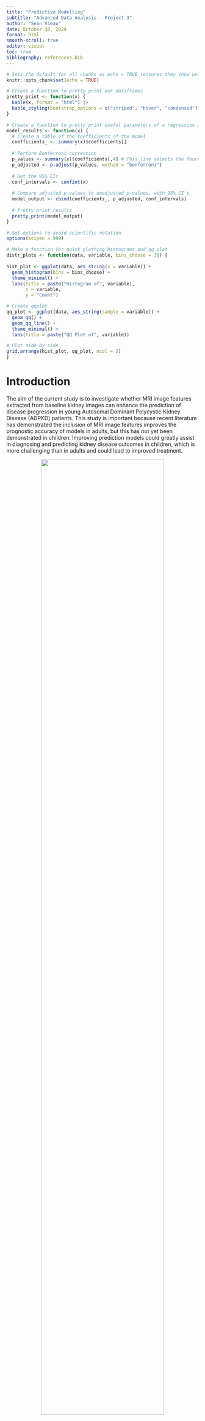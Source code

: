 ```yaml
---
title: "Predictive Modelling"
subtitle: "Advanced Data Analysis - Project 3"
author: "Sean Vieau"
date: October 30, 2024
format: html
smooth-scroll: true
editor: visual
toc: true
bibliography: references.bib
---
```


```r
# Sets the default for all chunks as echo = TRUE (ensures they show unless specified not to)
knitr::opts_chunk$set(echo = TRUE)

# Create a function to pretty print our dataframes
pretty_print <- function(x) {
  kable(x, format = "html") |>
  kable_styling(bootstrap_options = c("striped", "hover", "condensed"))
}

# Create a function to pretty print useful parameters of a regression model
model_results <- function(x) {
  # Create a table of the coefficients of the model
  coefficients_ <- summary(x)$coefficients[]
  
  # Perform Bonferroni correction 
  p_values <- summary(x)$coefficients[,4] # This line selects the fourth column of the resulting coefficients      table from summary(model), which is the p-values
  p_adjusted <- p.adjust(p_values, method = "bonferroni")
  
  # Get the 95% CIs
  conf_intervals <- confint(x)
  
  # Compare adjusted p-values to unadjusted p-values, with 95% CI's
  model_output <- cbind(coefficients_, p_adjusted, conf_intervals)
  
  # Pretty print results
  pretty_print(model_output)
}

# Set options to avoid scientific notation
options(scipen = 999)

# Make a function for quick plotting histograms and qq plot
distr_plots <- function(data, variable, bins_choose = 30) {
  
hist_plot <- ggplot(data, aes_string(x = variable)) +
  geom_histogram(bins = bins_choose) +
  theme_minimal() +
  labs(title = paste("Histogram of", variable),
       x = variable,
       y = "Count")

# Create qqplot
qq_plot <- ggplot(data, aes_string(sample = variable)) +
  geom_qq() +
  geom_qq_line() +
  theme_minimal() +
  labs(title = paste("QQ Plot of", variable))

# Plot side by side
grid.arrange(hist_plot, qq_plot, ncol = 2)
}
```

# Introduction

The aim of the current study is to investigate whether MRI image features extracted from baseline kidney images can enhance the prediction of disease progression in young Autosomal Dominant Polycystic Kidney Disease (ADPKD) patients. This study is important because recent literature has demonstrated the inclusion of MRI image features improves the prognostic accuracy of models in adults, but this has not yet been demonstrated in children. Improving prediction models could greatly assist in diagnosing and predicting kidney disease outcomes in children, which is more challenging than in adults and could lead to improved treatment.

::: {style="text-align: center;"}
<img src="/Project_3_Predictive_Modelling/Project_3_R/Media/Project_Description.png" style="width:80%;"/>
:::

#### Task One

![](/Project_3_Predictive_Modelling/Project_3_R/Media/Task_One.png){fig-align="center" width="80%"}

#### Task Two

![](/Project_3_Predictive_Modelling/Project_3_R/Media/Task_Two.png){fig-align="center" width="80%"}

### Clinical Hypotheses

The two clinical hypotheses for this study are that including MRI image features will improve model performance compared to using baseline kidney volume alone in models predicting

1.  Percentage change of total kidney volume growth

2.  Classification of a patient as having fast or slow progression of the disease.

# Background

Here we will review background information on the methodology and variables provided in this data set.

## Gabor Transform

#### What is it

The Gabor Transform, named after Dennis Gabor, is a powerful technique for analyzing the [**texture**]{.underline} of MRI images. By convolving the image with a Gabor filter, it becomes possible to discriminate between features based on intensity differences. This allows the target region and background to be differentiated if they possess distinct features, as they will exhibit different intensity levels. Moreover, the Gabor Transform has tunable parameters, such as the frequency of the sinusoidal wave, which can be adjusted to extract specific textures from the images. Higher frequencies are ideal for capturing fine textures, while lower frequencies are better suited for coarse textures.

#### How it Works

The Gabor Filter first applies a Gaussian Envelope to focus on a small region of the image. It then applies a sinusoidal wave that oscillates at a specific frequency and captures the variation in intensities at that frequency and orientation within that region.

#### Example of Gabor Transform

![Example of applying a Gaussian, then Gabor, and Laplacian Filter (GGL) for differentiation between two different textures (+'s vs L's) ([2](https://link.springer.com/article/10.1007/BF00204594)).](images/clipboard-573562689.png){fig-align="center"}

#### Image Features Provided by the Gabor Transform

In general, Gabor functions can easily extract features of:

-   Spatial Frequency (e.g. how often pixel intensity changes in a given area)

-   Density (e.g. concentration of features within a certain area)

-   Orientation (e.g. Textures or edges at 0°, 45°, 90°, 135°)

-   Phase (e.g. alignment/distance of features)

-   Energy (e.g. overall intensity)

Sources: [1](https://link.springer.com/article/10.1007/s11042-020-09635-6), [2](https://link.springer.com/article/10.1007/BF00204594)

## Gray Level Co-Occurrence Matrix

#### What is it

The Gray Level Co-Occurrence Matrix (GLCM) is another powerful tool for extracting **texture** features from an MRI image. GLCM works under the assumption that the textural information in an image is contained in the "average" spatial relationship that the gray tones in the image have to each other. For example, when a small patch of the picture has little variation of features, the dominant property is tone; When a small patch of a picture has high variation, the dominant property is texture ([3](https://ieeexplore.ieee.org/document/4309314)).

#### How it Works

GLCM examines the spatial relationship between pairs of pixels in an image and calculates how often pairs of pixel values occur at a specified distance and orientation. It does this by computing a set of gray-tone spacial-dependence matrices for various angular relationships and distances between neighboring resolution cell pairs on the image ([3](https://ieeexplore.ieee.org/document/4309314)).

#### Example of GLCM

![Example of textural features extracted from two different land-use category images ([3](https://ieeexplore.ieee.org/document/4309314)).](images/clipboard-759848695.png){width="80%"}

#### Image Features Provided by GLCM

In general, GLCM provides information on the following features:

-   Homogeneity

-   Linear Structure

-   Contrast

-   Number and Nature of Boundaries

-   Complexity of the Image

## Local Binary Pattern

#### What is it

The Local Binary Pattern (LBP) is a third powerful method for extracting [**texture**]{.underline} features from an image. An important and fundamental property of texture is how uniform the patterns are, and LBP captures this by detecting these uniform patterns in circular neighborhoods at any rotation and spatial resolution. LBP is rotation invariant, meaning it does not matter what rotation the image is at; it will always extract very similar features) ([4](https://ieeexplore.ieee.org/document/1017623)).

#### How it Works

LBP works by comparing the intensity of a central pixel with its neighboring pixels and encoding this relationship into a binary pattern. For each neighbor, if it's intensity is greater or equal to the central pixel, it gets assigned a 1 (otherwise a 0). The binary values of all neighbors are then concatenated to form a binary number, and this number is converted into a decimal that represent the LBP for the central pixel ([4](https://ieeexplore.ieee.org/document/1017623)).

#### Example of LBP

![Example of the 36 unique comparisons that can be made between neighboring pixels ([4](https://ieeexplore.ieee.org/document/1017623)).](images/clipboard-3679699747.png){fig-align="center"}

#### Code Information

![](/Project_3_Predictive_Modelling/Project_3_R/Media/Code_Information.png){fig-align="center" width="80%"}

#### Image Features Provided by the LBP

In general, the LBP provides image features on:

-   Uniformity

-   Local Contrast

-   Texture Description

-   Spatial Patterns

-   Gray Level Distribution

# Method

## Study Design

The investigators recruited 71 young patients with ADPKD and collected MRI data at baseline and after 3 years. Additionally, the height corrected kidney volume for each patient was collected at baseline and 3 years by a physician, and the percentage change calculated. Patients were classified as having slow or fast progression of the disease based on this percentage change. Image features were extracted from the baseline MRI images including 2 image features on kidney geometric information, 5 features based on Gabor transform, 2 features based on gray level co-occurrence matrix, 5 features based on image textures, and 5 features based on local binary pattern.

### Statistical Hypotheses

1.  A **linear regression model** predicting **percentage change of total kidney volume growth** including MRI image features and baseline kidney volume will have better performance than a model with baseline kidney volume alone, as determined by specificity, sensitivity, PPV,  NPV,  accuracy, and AUC.

2.  A **logistic regression model** predicting **classification of disease progression as slow or fast** including MRI image features and baseline kidney volume will have better performance than a model with baseline kidney volume alone, as determined by specificity, sensitivity, PPV,  NPV,  accuracy, and AUC.

# Data Preparation

#### Load Packages

```r
library(dplyr)
library(ggplot2)
library(tidyverse)
library(plotly) # Used for interactive plots
library(kableExtra) # Used for pretty printing (kable_styling)
library(ggridges) # Used for plotting distributions
library(naniar) # Used to visualize missingness
library(patchwork) # Used to chain ggplots together
library(gridExtra) # Used to plot ggplots side by side
library(corrplot) # Used for correlation matrix
library(caret) # Used for K-fold cross validation
library(bestNormalize) # Used to find best transformation
```

#### Read .CSV

```r
# Read in data
data <- read_csv("C:/Users/sviea/Documents/Portfolio/Project_3_Predictive_Modelling/Project_3_R/Raw_Data/Project3_data.csv")
```

#### Examine Data Set

```r
# Examine data
pretty_print(head(data))

# Check data types
glimpse(data)
```

#### Create Factors

Everything is appropriately coded as a double.

Let's just convert `progression` into a factor that contains the levels for "slow" or "fast and we're good to go. We will also rename some variables for convenience.

```r
# Convert progression into a factor
data <- data |> 
  mutate(progression = factor(progression,
         levels = c(0,1),
         labels = c("Slow", "Fast")))

# Rename Subject ID and kidney volume variables so they are easier to access
data <- data |> 
  rename(Subject_ID = `Subject ID`,
         kidvol_base = tkvht_base,
         kidvol_visit2 = tkvht_visit2,
         kidvol_change = tkvht_change) 

# Double check data types
glimpse(data)
```

#### Summary

Our data set consists of:

-   71 patients
-   19 MRI image features
-   4 kidney volume variables

# Missingness

```r
# Examine missingness
gg_miss_var(data)

# Examine missingness percents
vis_miss(data)
```

We have 0 missing values!

# Data Split

#### Background

We have an N of 71, which is notably small.

In order to increase the power of the study, we will perform a 5-fold cross validation. Thus, all patients will be in both the training and validation sets, providing a comprehensive evaluation.

![](images/clipboard-802573844.png)

#### Perform the Split

To begin with, we will divide our data set into 5 even folds.

First we randomly shuffle the data so it is not organized by Subject ID

```r
# Set seed for reproducibility
set.seed(123)

# Shuffle the rows
data <- data |> slice_sample(n = nrow(data))
```

Then we create 5-folds of our data set.

```r
# Create labels for Folds1-5
data |> 
  mutate(fold_number = rep(c("Fold1", "Fold2", "Fold3", "Fold4", "Fold5"), length.out = n())) -> data

#### Create separate data frames for each fold

# Create Fold 1
data1_train <- data |> 
  filter(fold_number != "Fold1")
data1_test <- data |> 
  filter(fold_number == "Fold1")

# Create fold 2
data2_train <- data |> 
  filter(fold_number != "Fold2")
data2_test <- data |> 
  filter(fold_number == "Fold2")

# Create fold 3
data3_train <- data |> 
  filter(fold_number != "Fold3")
data3_test <- data |> 
  filter(fold_number == "Fold3")

# Create fold 4
data4_train <- data |> 
  filter(fold_number != "Fold4")
data4_test <- data |> 
  filter(fold_number == "Fold4")

# Create fold 5
data5_train <- data |> 
  filter(fold_number != "Fold5")
data5_test <- data |> 
  filter(fold_number == "Fold5")
```

And examine `Fold1` and ensure the dimensions check out.

```r
# Check dimensions of Fold1
dim(data1_train)

# Check dimensions of Fold1
dim(data1_test)

# Check for any overlapping patients
inner_join(data1_train, data1_test, by = "Subject_ID")
```

We have 56 patients in the fold 1 training set, and 15 in the test set, with no overlapping IDs. Perfect!

# Data Examination

Examining the distributions of the entire data set before splitting can cause subtle biases. For example, transformations or decisions based on the entire data set might inadvertently incorporate patterns from the test data into the training process!

We essentially want to mimic real world situations, where we would not know the distributions of our test set prior to analysis.

Thus, we will perform the initial examination of the distribution of our variables, using `Fold1_train`.

## Univariate Distributions

### Outcome Variables {#Outcomes_Uni}

::: panel-tabset
## Kidney Volume

#### Baseline Kidney Volume

```r
# Visualize baseline kidney volume
ggplot(data1_train, aes(x = kidvol_base)) +
  geom_histogram() + 
  theme_minimal() + 
  labs(title = "Histogram for Baseline Kidney Volume",
       x = "Baseline Kidney Volume",
       y = "Count")
```

Kidney volume at baseline appears to not be normally distributed.

However, I learned in the last project that taking the change score (or percent) will make the outcome normally distributed, as it is a way of accounting for between subject variance. Let's check that that's the case this time.

#### Percent Change in Kidney Volume

```r
#| fig-height: 3.5
#| fig-width: 8
# Create histogram
hist_plot <- ggplot(data1_train, aes(x = kidvol_change)) +
  geom_histogram(binwidth = 4.5) +
  theme_minimal() +
  labs(title = "Histogram of Kidney Volume Change",
       y = "Count",
       x = "Kidney Volume Change (%)")

# Create qqplot
qq_plot <- ggplot(data1_train, aes(sample = kidvol_change)) +
  geom_qq() +
  geom_qq_line() +
  theme_minimal() +
  labs(title = "QQ Plot of Kidney Volume Change")

# Plot side by side
grid.arrange(hist_plot, qq_plot, ncol = 2)
```

`kidvol_change` is not quite normally distributed.

##### Log Transform

Let's check if a logarithmic or sqrt transformation will be better.

```r
# Use bestNormalize R package to select the best transformation
BNObject <- bestNormalize(data1_train$kidvol_change)
BNObject

# Create histogram
hist_plot <- ggplot(data1_train, aes(x = log(kidvol_change))) +
  geom_histogram(binwidth = 0.5) +
  theme_minimal() +
  labs(title = "Histogram of Log Kidney Volume Change",
       y = "Count",
       x = "Kidney Volume Change (%)")

# Create qqplot
qq_plot <- ggplot(data1_train, aes(sample = log(kidvol_change))) +
  geom_qq() +
  geom_qq_line() +
  theme_minimal() +
  labs(title = "QQ Plot of Log Kidney Volume Change")

# Plot side by side
grid.arrange(hist_plot, qq_plot, ncol = 2)
```

##### Square Root Transform

```r
# Create histogram
hist_plot <- ggplot(data1_train, aes(x = sqrt(kidvol_change))) +
  geom_histogram(binwidth = 0.5) +
  theme_minimal() +
  labs(title = "Histogram of Sqrt Kidney Volume Change",
       y = "Count",
       x = "Kidney Volume Change (%)")

# Create qqplot
qq_plot <- ggplot(data1_train, aes(sample = sqrt(kidvol_change))) +
  geom_qq() +
  geom_qq_line() +
  theme_minimal() +
  labs(title = "QQ Plot of Sqrt Kidney Volume Chage")

# Plot side by side
grid.arrange(hist_plot, qq_plot, ncol = 2)
```

The log transform appears the best for us.

```r
# Create log change in kidney volume
data1_train <- data1_train |> 
  mutate(kidvol_change_log = log(kidvol_change))
```

#### Outliers

It also appears that we have two outlier values. Let's assess using boxplots.

```r
# Calculate IQR and identify outliers
IQR_val <- IQR(data1_train$kidvol_change)
Q1 <- quantile(data1_train$kidvol_change, 0.25)
Q3 <- quantile(data1_train$kidvol_change, 0.75)
lower_bound <- Q1 - (1.5*IQR_val)
upper_bound <- Q3 + (1.5*IQR_val)

# Create boxplot and flag outliers
ggplot(data1_train, aes(x = "", y = kidvol_change)) +
  geom_boxplot(alpha = 0.8) +
  geom_text(aes(label = ifelse(kidvol_change < lower_bound | kidvol_change > upper_bound, Subject_ID, "")), hjust = -0.5, color = "red") +
  theme_minimal() +
  labs(title = "Boxplot of Kidney Volume Change",
       x = "",
       y = "Kidney Volume Change")
```

Patients 37 and 51 are flagging as potential outliers. Let's examine them.

```r
# Examine outlier patients
data1_train |> 
  arrange(desc(kidvol_change)) |> 
  head() |> 
  pretty_print()
```

Interesting, it looks like these patients also have high values for certain MRI image features, such as GLCM 1 and 2. Additionally, they do not have the highest visit 2 kidney volumes, they simply increases in size the most.

### Summary

##### Transformation

It appears that a log transform of `kidvol_change` gives us an approximately normal distribution, and this will be the value used for the outcome variable for task 1 going forward.

##### Outliers

While patients 37 and 51 are potential outliers on `kidvol_change`, these are NOT erroneous values. On the contrary, they are backed up by similar high values on other measurements such as `glcm2`, but are not universally high on all MRI image features. In other words, these appear to be very realistic values.

In summary, all values are derived from authentic biological data. They will be examined using the jackknife residuals to assess for leverage and influence, but we are motivated to retain them in the analysis.

[Top of Tabset](#Outcomes_Uni)

## Disease Progression

```r
# Create bar plot
ggplot(data1_train, aes(x = progression, fill = progression)) +
  geom_bar() +
  theme_minimal() +
  scale_fill_brewer(palette = "Pastel2") +
  ylim(0, 45) +
  labs(title = "Count of Slow vs Fast Disease Progression",
       x = "Disease Progression",
       y = "Count",
       fill = "Progression")

# Create Table
table(data1_train$progression) 
```

We have an equal amount of patients that had slow vs fast disease progression.

[Top of Tabset](#Outcomes_Uni)

## Summary

#### Kidney Volume Change

`kidvol_change` is approximately normally distributed following a log transform, with 2 potential outliers we will keep an eye on.

#### Slow vs Fast Disease Progression

We have an even count between patients who had slow vs fast disease progression.

[Top of Tabset](#Outcomes_Uni)
:::

# Feature Engineering {#Features_Uni}

An assumption for a linear regression is that there is a linear relationship between the predictor and the outcome variable.

Thus for the initial step, we will examine the distribution of our variables and create a quadratic term or take the log for each variable as necessary.

::::::::: panel-tabset
## Geometry

::: panel-tabset

## Geom1

```r
#| fig-height: 3.5
#| fig-width: 8
# Create histogram
hist_plot <- ggplot(data1_train, aes(x = geom1)) +
  geom_histogram(binwidth = 30) +
  theme_minimal() +
  labs(title = "Histogram of Geom1",
       x = "Geom1",
       y = "Count")

# Create qqplot
qq_plot <- ggplot(data1_train, aes(sample = geom1)) +
  geom_qq() +
  geom_qq_line() +
  theme_minimal() +
  labs(title = "QQ Plot of Geom1")

# Plot side by side
grid.arrange(hist_plot, qq_plot, ncol = 2)
```

There is 1 patient with a drastically lower value than everyone else. Let's examine.

```r
# Filter to most negative geom1 value
data1_train |> 
  arrange(geom1) |> 
  select(Subject_ID, geom1, geom2) |> 
  head() |> 
  pretty_print()
```

Patient 48 appears to be an outlier on `geom1`.

#### Perform Yeo Johnson Transformation

Since we have negatie we have to perform the yeo johnson transformation or we will lose observations as `NA` values.

```r
# Use bestNormalize R package to select the best transformation
BNObject <- bestNormalize(data1_train$geom1)
BNObject

# Create histogram
hist_plot <- ggplot(data1_train, aes(x = yeojohnson(geom1)$x.t)) +
  geom_histogram(binwidth = .4) +
  theme_minimal() +
  labs(title = "Histogram of Yeo Johnson Geom1",
       y = "Count",
       x = "Log Geom1")

# Create qqplot
qq_plot <- ggplot(data1_train, aes(sample = yeojohnson(geom1)$x.t)) +
  geom_qq() +
  geom_qq_line() +
  theme_minimal() +
  labs(title = "QQ Plot of Yeo Johnson Geom1")

# Plot side by side
grid.arrange(hist_plot, qq_plot, ncol = 2)

# Perform transform
data1_train <- data1_train |> 
  mutate(geom1_yeo = yeojohnson(geom1)$x.t)
```

`geom` is more normally distributed after a Yeo Johnson transform.

#### Summary

`geom1` is normally distributed following a Yeo Johnson transform. There is potentially one outlier on the negative side, but this seemed to not be a factor after transforming.

[Top of Tabset](#Features_Uni)

## Geom2

```r
#| fig-height: 3.5
#| fig-width: 8
# Create histogram
hist_plot <- ggplot(data1_train, aes(x = geom2)) +
  geom_histogram(binwidth = 300) +
  theme_minimal() +
  labs(title = "Histogram of Geom2",
       x = "Geom2",
       y = "Count")

# Create qqplot
qq_plot <- ggplot(data1_train, aes(sample = geom2)) +
  geom_qq() +
  geom_qq_line() +
  theme_minimal() +
  labs(title = "QQ Plot of Geom2")

# Plot side by side
grid.arrange(hist_plot, qq_plot, ncol = 2)
```

`geom2` appears to be logarithmic. Let's adjust.

#### Square Root Transformation

```r
#| fig-height: 3.5
#| fig-width: 8
# Create new variable
data1_train <- data1_train |> 
 mutate(geom2_sqrt = sqrt(geom2),
        geom2_log = log(geom2)) 

# Create histogram
hist_plot <- ggplot(data1_train, aes(x = geom2_sqrt)) +
  geom_histogram(binwidth = 20) +
  theme_minimal() +
  labs(title = "Histogram of Geom2_sqrt",
       x = "Geom2_sqrt",
       y = "Count")

# Create qqplot
qq_plot <- ggplot(data1_train, aes(sample = geom2_sqrt)) +
  geom_qq() +
  geom_qq_line() +
  theme_minimal() +
  labs(title = "QQ Plot of Geom2_sqrt")

# Plot side by side
grid.arrange(hist_plot, qq_plot, ncol = 2)
```

Sqrt kind of makes it better, but not quite.

#### Log Transformation

Let's examine the log.

```r

# Create histogram
hist_plot <- ggplot(data1_train, aes(x = log(geom2))) +
  geom_histogram(binwidth = 1) +
  theme_minimal() +
  labs(title = "Histogram of Geom2 log",
       x = "Geom2 log",
       y = "Count")

# Create qqplot
qq_plot <- ggplot(data1_train, aes(sample = log(geom2))) +
  geom_qq() +
  geom_qq_line() +
  theme_minimal() +
  labs(title = "QQ Plot of Geom2 log")

# Plot side by side
grid.arrange(hist_plot, qq_plot, ncol = 2)
```

#### Yeo Johnson Transform

A Yeo Johnson transformation

```r
# Use bestNormalize R package to select the best transformation
BNObject <- bestNormalize(data1_train$geom2)
BNObject

# Create histogram
hist_plot <- ggplot(data, aes(x = yeojohnson(geom2)$x.t)) +
  geom_histogram(binwidth = 1) +
  theme_minimal() +
  labs(title = "Histogram of Geom2 Yeo",
       x = "Geom2 Yeo",
       y = "Count")

# Create qqplot
qq_plot <- ggplot(data, aes(sample = yeojohnson(geom2)$x.t)) +
  geom_qq() +
  geom_qq_line() +
  theme_minimal() +
  labs(title = "QQ Plot of Geom2 Yeo")

# Plot side by side
grid.arrange(hist_plot, qq_plot, ncol = 2)

# Create the variable
data1_train <- data1_train |> 
  mutate(geom2_yeo = yeojohnson(geom2)$x.t)
```

I think log or yeo is our best bet here.

#### Summary

While there is no transformation that makes `geom2` normally distributed, log or yeojohnson transformation may help and will be considered. Let's select Yeo Johnson as it looks slightly better.

[Top of Tabset](#Features_Uni)
:::

## Gabor

::: panel-tabset
## Gabor1

```r
#| fig-height: 3.5
#| fig-width: 8
# Create histogram
hist_plot <- ggplot(data1_train, aes(x = gabor1)) +
  geom_histogram(binwidth = 0.2) +
  theme_minimal() +
  labs(title = "Histogram of Gabor1",
       x = "Gabor2",
       y = "Count")

# Create qqplot
qq_plot <- ggplot(data1_train, aes(sample = gabor1)) +
  geom_qq() +
  geom_qq_line() +
  theme_minimal() +
  labs(title = "QQ Plot of Gabor1")

# Plot side by side
grid.arrange(hist_plot, qq_plot, ncol = 2)
```

`gabor1` is normally distributed.

[Top of Tabset](#Features_Uni)

## Gabor2

```r
#| fig-height: 3.5
#| fig-width: 8
# Make plots
distr_plots(data1_train, "gabor2", 12)
```

`gabor2` appears approximately normally distributed.

```r
# Use bestNormalize R package to select the best transformation
BNObject <- bestNormalize(data1_train$gabor2)
BNObject
```

It looks like a yeo johnson transformation will be most appropriate here.

```r
data1_train <- data1_train |> 
  mutate(gabor2_yeo = yeojohnson(gabor2)$x.t)

distr_plots(data1_train, "gabor2_yeo", 10)
```

A yeo johnson transformation *slightly* improves the normality of `gabor2`.

[Top of Tabset](#Features_Uni)

## Gabor3

```r
#| fig-height: 3.5
#| fig-width: 8
# Make plots
distr_plots(data1_train, "gabor3", 30)
```

[Top of Tabset](#Features_Uni)

`gabor3` appears approximately normally distributed, with some potential outliers.

```r
# Use bestNormalize R package to select the best transformation
BNObject <- bestNormalize(data1_train$gabor3)
BNObject
```

Transformations don't seem to help much here. We want the values to be closest to 1 to indicate more normality.

#### Summary

Transformation doesn't seem to help much with `gabor3`.

[Top of Tabset](#Features_Uni)

## Gabor4

```r
#| fig-height: 3.5
#| fig-width: 8
# Make plots
distr_plots(data1_train, "gabor4", 30)
```

`gabor4` may be exponential.

```r
#| fig-height: 3.5
#| fig-width: 8
data1_train <- data1_train |> 
  mutate(gabor4_log = log(gabor4))

distr_plots(data1_train, "gabor4_log", 12)
```

`gabor4_log` appears to be normally distributed.

#### Summary

The log transform of `gabor4` made it approximately normal.

[Top of Tabset](#Features_Uni)

## Gabor5

```r
#| fig-height: 3.5
#| fig-width: 8
# Make plots
distr_plots(data1_train, "gabor5", 30)
```

`gabor5` looks logarithmic potentially.

#### Log Transform

```r
# Use bestNormalize R package to select the best transformation
BNObject <- bestNormalize(data1_train$gabor5)
BNObject

# Create log term
data1_train <- data1_train |> 
  mutate(gabor5_log = log(gabor5))
 
distr_plots(data1_train, "gabor5_log", 30)
```

That's kind of better.

```r
# Calculate IQR and identify outliers
IQR_val <- IQR(data1_train$gabor5_log)
Q1 <- quantile(data1_train$gabor5_log, 0.25)
Q3 <- quantile(data1_train$gabor5_log, 0.75)
lower_bound <- Q1 - (1.5*IQR_val)
upper_bound <- Q3 + (1.5*IQR_val)

# Create boxplot and flag outliers
ggplot(data1_train, aes(x = "", y = gabor5_log)) +
  geom_boxplot(alpha = 0.8) +
  geom_text(aes(label = ifelse(gabor5_log < lower_bound | gabor5_log > upper_bound, Subject_ID, "")), hjust = -0.5, color = "red") +
  theme_minimal() +
  labs(title = "Boxplot of Gabor5",
       x = "",
       y = "Gabor5")
```

#### Summary

`gabor5` is not normally distributed, and no transform seems to help much. It may be dropped from consideration.

[Top of Tabset](#Features_Uni)

:::

## GLCM

::: panel_tabset

## GLCM1

```r
#| fig-height: 3.5
#| fig-width: 8
# Make plots
distr_plots(data1_train, "glcm1", 10)
```

`glcm1` is approximately normally distributed.

[Top of Tabset](#Features_Uni)

## GLCM2

```r
#| fig-height: 3.5
#| fig-width: 8
# Make plots
distr_plots(data1_train, "glcm2", 10)
```

`glcm2` may be logarithmic.

#### Log Transform

```r
# Create log variable
data1_train <- data1_train |> 
  mutate(glcm2_log = log(glcm2))

#| fig-height: 3.5
#| fig-width: 8
# Make plots
distr_plots(data1_train, "glcm2_log", 10)
```

```r
# Use bestNormalize R package to select the best transformation
BNObject <- bestNormalize(data1_train$glcm2)
BNObject
```

It appears that this is the best transformation we will get.

#### Summary

The best transformation for `glcm2` is a log transform.

[Top of Tabset](#Features_Uni)

:::

## TXTI

::: panel-tabset
## TXT1

```r
#| fig-height: 3.5
#| fig-width: 8
# Make plots
distr_plots(data1_train, "txti1", 10)
```

#### Summary

`txti1` appears normally distributed

[Top of Tabset](#Features_Uni)

## TXTI2

```r
#| fig-height: 3.5
#| fig-width: 8
# Make plots
distr_plots(data1_train, "txti2", 10)
```

#### Summary

`txti2` appears normally distributed.

[Top of Tabset](#Features_Uni)

## TXTI3

```r
#| fig-height: 3.5
#| fig-width: 8
# Make plots
distr_plots(data1_train, "txti3", 10)
```

#### Summary

`txti3` appears normally distributed.

[Top of Tabset](#Features_Uni)

## TXTI4

```r
#| fig-height: 3.5
#| fig-width: 8
# Make plots
distr_plots(data1_train, "txti4", 10)
```

`txti4` may be logarithmic.

#### Log Transform

```r
#| fig-height: 3.5
#| fig-width: 8
data1_train <- data1_train |> 
  mutate(txti4_log = log(txti4))

# Make plots
distr_plots(data1_train, "txti4_log", 10)
```

That's better, still not perfect.

```r
# Use bestNormalize R package to select the best transformation
BNObject <- bestNormalize(data1_train$txti4)
BNObject
```

Log is better than sqrt so we will use log.

#### Summary

The best transformation for `txtxi4` is log, though it is still not perfect.

[Top of Tabset](#Features_Uni)

## TXTI5

```r
#| fig-height: 3.5
#| fig-width: 8
#| # Make plots
distr_plots(data1_train, "txti5", 10)
```

May be logarithmic.

#### Log Transform

```r
#| fig-height: 3.5
#| fig-width: 8
data1_train <- data1_train |> 
  mutate(txti5_log = log(txti5))

#| # Make plots
distr_plots(data1_train, "txti5_log", 10)
```

That looks better. Mostly.

```r
# Use bestNormalize R package to select the best transformation
BNObject <- bestNormalize(data1_train$txti5)
BNObject
```

Log performs better than sqrt, that's as good as we can get.

#### Summary

The best transformation for `txti5` is logarithmic.

[Top of Tabset](#Features_Uni)
:::

## LBP

:::: panel-tabset
## LBP1

```r
#| fig-height: 3.5
#| fig-width: 8
#| # Make plots
distr_plots(data1_train, "lbp1", 20)
```

Looks normally distributed with 1 outlier.

#### Remove Outlier

```r
# Examine LBP outlier
data1_train |> 
  arrange(desc(lbp3)) |> 
  select(Subject_ID, lbp1, lbp2, lbp3, lbp4, lbp5) |> 
  head() |> 
  pretty_print()
```

Patient 52 is a CLEAR outlier (lbp3 = 11, no othe patients have an lbp3 over 1).

We remove them.

```r
# Remove outlier patient
data1_train <- data1_train |> 
  filter(!Subject_ID == 52)
```

#### Remake Plots

```r
#| fig-height: 3.5
#| fig-width: 8
#| # Make plots
distr_plots(data1_train, "lbp1", 10)
```

That's close to normal, let's check if it could be better.

```r
# Use bestNormalize R package to select the best transformation
BNObject <- bestNormalize(data1_train$lbp1)
BNObject
```

#### Yeo Johnson Transform

It seems a yeo transformation will be the best (since we have negatives and a log and sqrt transformation will cause NA values)

```r
#| fig-height: 3.5
#| fig-width: 8
# Perform transform
data1_train <- data1_train |> 
  mutate(lbp1_yeo = yeojohnson(lbp1)$x.t)

#| # Make plots
distr_plots(data1_train, "lbp1_yeo", 10)
```

It's slightly better, but not by much.

#### Summary

A yeo johnson transformation helps a little bit.

We will choose to not transform this variable.

::: callout-note
Note: Patient 52 is a clear outlier and possibly erroneous value on the `lbp` features. Ensure to remove it from all data sets!
:::

[Top of Tabset](#Features_Uni)

## LBP2

```r
#| fig-height: 3.5
#| fig-width: 8
#| # Make plots
distr_plots(data1_train, "lbp2", 20)
```

We appear to have a different outlier for `lbp2`.

```r
# Examine outlier
data1_train |> 
  arrange(desc(lbp2)) |> 
  select(Subject_ID, lbp1, lbp2, lbp3, lbp4, lbp5) |> 
  head() |> 
  pretty_print()
```

Patient 48 is an outlier on `lbp2` (lbp2 = 3, all other patients are essentially below 1).

We remove them

```r
# Remove outlier
data1_train <- data1_train |> 
  filter(!Subject_ID == 48)
```

#### Remake Plots

```r
#| fig-height: 3.5
#| fig-width: 8
#| # Make plots
distr_plots(data1_train, "lbp2", 20)
```

#### 

`lbp2` is normally distributed

[Top of Tabset](#Features_Uni)

## LBP3

```r
#| fig-height: 3.5
#| fig-width: 8
#| # Make plots
distr_plots(data1_train, "lbp3", 20)
```

Doesn't look too good.

```r
# Use bestNormalize R package to select the best transformation
BNObject <- bestNormalize(data1_train$lbp3)
BNObject
```

None of the transformations help much here.

#### Summary

`lbp3` is not normally distributed and no transformations help. We keep the original unmodified values.

[Top of Tabset](#Features_Uni)

## LBP4

```r
#| fig-height: 3.5
#| fig-width: 8
#| # Make plots
distr_plots(data1_train, "lbp4", 20)
```

`lbp4` appears logarithmic.

```r
#| fig-height: 3.5
#| fig-width: 8
# Create log variable
data1_train <- data1_train |> 
  mutate(lbp4_log = log(lbp4))

#| # Make plots
distr_plots(data1_train, "lbp4_log", 20)
```

Looks better.

```r
# Use bestNormalize R package to select the best transformation
BNObject <- bestNormalize(data1_train$lbp4)
BNObject
```

The log transform also provides the best performance here.

#### Summary

The log transform provides the best distribution for `lbp4`

::: callout-note
Note: Patient 48 is a clear outlier and possibly erroneous value on the `lbp2` feature. Ensure to remove it from all data sets!
:::

[Top of Tabset](#Features_Uni)

## LBP5

```r
#| fig-height: 3.5
#| fig-width: 8
#| # Make plots
distr_plots(data1_train, "lbp5", 20)
```

`lbp5` looks logarithmic.

```r
#| fig-height: 3.5
#| fig-width: 8
# Create log variable
data1_train <- data1_train |> 
  mutate(lbp5_log = log(lbp5))

#| # Make plots
distr_plots(data1_train, "lbp5_log", 15)

# Create variable
data1_train <- data1_train |> 
  mutate(lbp5_log = log(lbp5))
```

```r
# Use bestNormalize R package to select the best transformation
BNObject <- bestNormalize(data1_train$lbp5)
BNObject
```

Looks better, and we confirm that the log transform performs the best.

#### Summary

Log transform is the best for `lbp5`.

[Top of Tabset](#Features_Uni)

::::

## Feature Engineering Summary

We determined that the following variables were approximately normally distributed after performing the transformations below:
-   `kidvol_change_log`
-   `geom1_yeo`
-   `geom2_yeo`
-   `gabor2_yeo`
-   `gabor4_log`
-   `glcm2_log`
-   `txti4_log`
-   `txti5_log`
-   `lbp4_log`
-   `lbp5_log`

`gabor5` is not normal even after transforming.

We also eliminated 2 outlier patients, `48` and `52`.

[Top of Tabset](#Features_Uni)

:::::::::

# Correlation Matrices

To assess for the best engineering of features and select the best covariates for this predictive model, I will create the following correlation matrices. 

 - With unaltered features
 - With most normalized features
 - With unaltered quadratic features
 - With most normalized quadratic features
 - With averages of all related terms
 - With averages of only the most significant related terms
 - With Interaction terms

## Matrix One

This matrix will contain the unaltered features in their original form, as well as the engineered features as determined by examination of distributions. 

```r
# Control matrix for better output
matrix_order <- c("kidvol_base", "kidvol_change", "kidvol_change_log", "progression", "geom1", "geom1_yeo", "geom2", "geom2_yeo", "gabor1", "gabor2", "gabor2_yeo", "gabor3", "gabor4", "gabor4_log", "gabor5", "glcm1", "glcm2", "glcm2_log", "txti1", "txti2", "txti3", "txti4", "txti4_log", "txti5", "txti5_log", "lbp1", "lbp2", "lbp3", "lbp4", "lbp4_log", "lbp5", "lbp5_log")
 
# Clean the output by making a trimmed dataset excluding extaneous variables
data_for_matrix <- data1_train |> 
  select(matrix_order)

# We factored our variables at the start. To make a correlation matrix we must reconvert those back to numeric
data_for_matrix <- data.frame(lapply(data_for_matrix, function(x) if (is.factor(x)) as.numeric(x) else x))

# Make a correlation matrix with all variables of the trimmed data set
correlation_matrix <- cor(data_for_matrix, use = "complete.obs")

# Plot correlation matrix
corrplot(correlation_matrix, method = "circle")
```
From this plot we can see a few relationships between our original and transformed features.

#### Geom

Yeo Johnson transforming `geom2` slightly improved the correlation.

#### Gabor

None of the original or transformed `gabor` features are correlated to change in `kidvol_change_log`. 

Interestingly, `gabor3` appears to have a strong correlation to the untransformed `kidvol_change`. Let's assess.

```r
# Create plot
ggplot(data1_train, aes(x = gabor3, y = kidvol_change)) +
  geom_smooth(method = "lm") +
  geom_point() +
  labs(title = "Change in Kidney Volume by Gabor3",
       x = "Gabor3",
       y = "Change in Kidney Volume (%)") +
  theme_minimal()
```

This relationship is driven entirely by that outlier on the far left!

```r
# Create plot
ggplot(data1_train, aes(x = gabor3, y = kidvol_change_log)) +
  geom_smooth(method = "lm") +
  geom_point() +
  labs(title = "Change in Log Kidney Volume by Gabor3",
       x = "Gabor3",
       y = "Change in Log Kidney Volume (%)") +
  theme_minimal()
```

We now have a slope of zero for the relationship between `gabor3` and `kidvol_change_log`, which appears to be more accurate to the truth. 

This finding and the fact that none of the `gabor` features were related to `kidvol_change_log` provides confidence that we were correct to transform this outcome variable.

#### GLCM

```r
# Create plot
ggplot(data1_train, aes(x = glcm2, y = kidvol_change)) +
  geom_smooth(method = "lm") +
  geom_point() +
  labs(title = "Change in Kidney Volume by GLCM2",
       x = "GLCM2",
       y = "Change in Kidney Volume (%)") +
  theme_minimal()
```

`GLCM2` was originally a strong predictor of `kidvol_change`, however we can clearly see that this was because `GLCM2` is a logarithmic variable.

```r
# Create plot
ggplot(data1_train, aes(x = glcm2_log, y = kidvol_change_log)) +
  geom_smooth(method = "lm") +
  geom_point() +
  labs(title = "Change in Log Kidney Volume by Log GLCM2",
       x = "Log GLCM2",
       y = "Change in Log Kidney Volume (%)") +
  theme_minimal()
```

After transforming both `GLCM2` and `kidvol_change`, we can see that the relationship between the two variables does not appear that strong.

#### Txti
`txti2` is a strong predictor of change in `kidvol` regardless if whether `kidvol` is transformed or not.

`txti` becomes correlated after we create `kidvol_change_log`, interestingly.

Let's assess.

```r
# Create plot
ggplot(data1_train, aes(x = txti1, y = kidvol_change)) +
  geom_smooth(method = "lm") +
  geom_point() +
  labs(title = "Change in Kidney Volume by Txti1",
       x = "Txti1",
       y = "Change in Kidey Volume (%)") +
  theme_minimal()
```

```r
# Create plot
ggplot(data1_train, aes(x = txti1, y = kidvol_change_log)) +
  geom_smooth(method = "lm") +
  geom_point() +
  labs(title = "Change in Log Kidney Volume by Txti1",
       x = "Txti1",
       y = "Change in Log Kidney Volume (%)") +
  theme_minimal()
```

The relationship between `txti1` and change in kidney volume appears slighly linear and positive in both version, just when we took the log of kidney volume change we seem to have drawn back some of those outliers.

```r
# Create plot
ggplot(data1_train, aes(x = txti2, y = kidvol_change_log)) +
  geom_smooth(method = "lm") +
  geom_point() +
  labs(title = "Change in Log Kidney Volume by Txti2",
       x = "Txti2",
       y = "Change in Log Kidney Volume (%)") +
  theme_minimal()
```

`txti2` is a strong predictor of change in kidney volume!

#### LBP

`lbp2` is strongly related to change in kidney volume.

```r
# Create plot
ggplot(data1_train, aes(x = lbp2, y = kidvol_change_log)) +
  geom_smooth(method = "lm") +
  geom_point() +
  labs(title = "Change in Log Kidney Volume by lbp2",
       x = "lbp2",
       y = "Change in Log Kidney Volume (%)") +
  theme_minimal()
```
`lbp2` is strongly positively associated with `kidvol_change_log`.

`lbp4` after log transforming is significantly associated with change in kidney volume.

```r
# Create plot
ggplot(data1_train, aes(x = lbp4, y = kidvol_change_log)) +
  geom_smooth(method = "lm") +
  geom_point() +
  labs(title = "Change in Log Kidney Volume by Lbp4",
       x = "Log Lbp2",
       y = "Change in Kidney Volume (%)") +
  theme_minimal()
```

We can tell that lbp2 increases exponentially.

```r
# Create plot
ggplot(data1_train, aes(x = lbp4_log, y = kidvol_change_log)) +
  geom_smooth(method = "lm") +
  geom_point() +
  labs(title = "Change in Log Kidney Volume by Log Lbp4",
       x = "Log Lbp4",
       y = "Change in Log Kidney Volume (%)") +
  theme_minimal()
```
Our scale is still weird after transforming, but it does appear to be negatively related.

`lbp5_log` is strongly correlated to change in kidney volume.

```r
# Create plot
ggplot(data1_train, aes(x = lbp5_log, y = kidvol_change_log)) +
  geom_smooth(method = "lm") +
  geom_point() +
  labs(title = "Change in Log Kidney Volume by Log Lbp5",
       x = "Log Lbp5",
       y = "Change in Log Kidney Volume (%)") +
  theme_minimal()
```

We have a pretty strong negative relationship here.

# Feature Engineering II

We saw in the correlation matrix that both `geom1` and `geom2` had pretty even correlations with change in kidney volume. 

In the interest of including as many variables as possible (at most we can include 5), and possibly uncovering a strong relationship, I will attempt to collapse these two variables by 

 - Taking their average
 - Taking their interaction term
 
I will also do the same for `lbp2`, `lbp4_log`, and `lbp5_log`

#### Create Average and Interaction Terms

```r
data1_train <- data1_train |> 
  mutate(geom_avg = (geom1_yeo + geom2_yeo)/2,
         geom_int = geom1_yeo*geom2_yeo,
         lbp_avg  = (lbp2 + lbp5_log),
         lbp_int  = lbp2*lbp5_log)
```


# Correlation Matrix II

Now we can rerun the correlation matrix and examine how those relationships changed

```r
# Control matrix for better output
matrix_order <- c("kidvol_base", "kidvol_change", "kidvol_change_log", "progression", "geom1", "geom1_yeo", "geom2", "geom2_yeo", "geom_avg", "geom_int", "gabor1", "gabor2", "gabor2_yeo", "gabor3", "gabor4", "gabor4_log", "gabor5", "glcm1", "glcm2", "glcm2_log", "txti1", "txti2", "txti3", "txti4", "txti4_log", "txti5", "txti5_log", "lbp1", "lbp2", "lbp3", "lbp4", "lbp4_log", "lbp5", "lbp5_log", "lbp_avg", "lbp_int")
 
# Clean the output by making a trimmed dataset excluding extaneous variables
data_for_matrix <- data1_train |> 
  select(matrix_order)

# We factored our variables at the start. To make a correlation matrix we must reconvert those back to numeric
data_for_matrix <- data.frame(lapply(data_for_matrix, function(x) if (is.factor(x)) as.numeric(x) else x))

# Make a correlation matrix with all variables of the trimmed data set
correlation_matrix <- cor(data_for_matrix, use = "complete.obs")

# Plot correlation matrix
corrplot(correlation_matrix, method = "circle")
```

#### Geom

The `geom` interaction and average terms do not seem to perform differently from each other. They *may* perform slightly better than `geom2_yeo` alone.

Let's check.

```r
# Create plot
ggplot(data1_train, aes(x = geom2_yeo, y = kidvol_change_log)) +
  geom_smooth(method = "lm") +
  geom_point() +
  labs(title = "Change in Log Kidney Volume by Geom2 Yeo",
       x = "Geom2_Yeo",
       y = "Change in Log Kidney Volume (%)") +
  theme_minimal()
```

```r
# Create plot
ggplot(data1_train, aes(x = geom_avg, y = kidvol_change_log)) +
  geom_smooth(method = "lm") +
  geom_point() +
  labs(title = "Change in Log Kidney Volume by geom_avg",
       x = "geom_avg",
       y = "Change in Log Kidney Volume (%)") +
  theme_minimal()
```

These relationships do not appear any different and `geom2_yeo` will be selected as potential covariate for the final model.


#### LBP

Similarly, the `lbp` average and interaction terms do not appear to perform any differently then `lbp5_log` alone.

```r
# Create plot
ggplot(data1_train, aes(x = lbp5_log, y = kidvol_change_log)) +
  geom_smooth(method = "lm") +
  geom_point() +
  labs(title = "Change in Log Kidney Volume by lbp5 log",
       x = "lb5p log",
       y = "Change in Log Kidney Volume (%)") +
  theme_minimal()
```


```r
# Create plot
ggplot(data1_train, aes(x = lbp_avg, y = kidvol_change_log)) +
  geom_smooth(method = "lm") +
  geom_point() +
  labs(title = "Change in Log Kidney Volume by lbp avg",
       x = "lbp_avg",
       y = "Change in Log Kidney Volume (%)") +
  theme_minimal()
```
These appear to be the same relationship and `lbp5_log` will be selected for simplicity.

# Feature Engineering III

Finally, we will consider square terms for each feature.

```r
# Create function to square specified columns and rename the new variables
square_selected_variables <- function(df, columns) {
  df <- df %>%
    mutate(across(all_of(columns), ~ .^2, .names = "{.col}_square"))
  return(df)
}

# Choose columns to get squared
columns <- data1_train |>
  select(geom1, geom1_yeo, geom2, geom2_yeo, geom_avg, geom_int, gabor1, gabor2, gabor2_yeo, gabor3, gabor4, gabor4_log, gabor5, glcm1, glcm2, glcm2_log, txti1, txti2, txti3, txti4, txti4_log, txti5, txti5_log, lbp1, lbp2, lbp3, lbp4, lbp4_log, lbp5, lbp5_log, lbp_avg, lbp_int) |>
  colnames()


# Square selected variables
data_square <- square_selected_variables(data1_train, columns)
  
# Control matrix for better output
matrix_order <- c("kidvol_base", "kidvol_change", "kidvol_change_log", "progression", "geom1_square", "geom1_yeo_square", "geom2_square", "geom2_yeo_square", "geom_avg_square", "geom_int_square", "gabor1_square", "gabor2_square", "gabor2_yeo_square", "gabor3_square", "gabor4_square", "gabor4_log_square", "gabor5_square", "glcm1_square", "glcm2_square", "glcm2_log_square", "txti1_square", "txti2_square", "txti3_square", "txti4_square", "txti4_log_square", "txti5_square", "txti5_log_square", "lbp1_square", "lbp2_square", "lbp3_square", "lbp4_square", "lbp4_log_square", "lbp5_square", "lbp5_log_square", "lbp_avg_square", "lbp_int_square")
 
# Clean the output by making a trimmed dataset excluding extraneous variables
data_for_matrix2 <- data_square |> 
  select(matrix_order)

# We factored our variables at the start. To make a correlation matrix we must reconvert those back to numeric
data_for_matrix2 <- data.frame(lapply(data_for_matrix2, function(x) if (is.factor(x)) as.numeric(x) else x))

# Make a correlation matrix with all variables of the trimmed data set
correlation_matrix <- cor(data_for_matrix2, use = "complete.obs")

# Plot correlation matrix
corrplot(correlation_matrix, method = "circle")

```
```r
ggplot(data_square, aes(x = gabor3_square, y = kidvol_change)) +
  geom_point()
```

```r
ggplot(data_square, aes(x = glcm2_square, y = kidvol_change)) +
  geom_point() +
  geom_smooth(method = "lm")
```
That kinda makes sense I guess?

Should I take that?

### LEAVING OFF HERE

```r
model <- lm(kidvol_change ~ kidvol_base, data = data_square)
summary(model)
plot(model)
```


```r
model <- lm(kidvol_change ~ txti2 + lbp5_log + glcm2_square + gabor3, data = data_square)
summary(model)
plot(model)
```


```r
model <- lm(kidvol_change ~ kidvol_base + txti2 + lbp5_log + glcm2_square + gabor3, data = data_square)
summary(model)
plot(model)
```

# Using log ki volume change makes the residuals normally distributed and meets the assumptions of a linear regression

```r
model <- lm(kidvol_change_log ~ kidvol_base + txti2 + lbp5_log + glcm2_square + gabor3, data = data_square)
summary(model)
plot(model)
```


#### Squaring only original terms

```r
# Create function to square specified columns and rename the new variables
square_selected_variables <- function(df, columns) {
  df <- df %>%
    mutate(across(all_of(columns), ~ .^2, .names = "{.col}_square"))
  return(df)
}

# Choose columns to get squared
columns <- data1_train |>
  select(geom1,geom2, gabor1, gabor2, gabor3, gabor4, gabor4_log, gabor5, glcm1, glcm2, txti1, txti2, txti3, txti4, txti5, lbp1, lbp2, lbp3, lbp4, lbp5) |>
  colnames()


# Square selected variables
data_square <- square_selected_variables(data1_train, columns)
  
# Control matrix for better output
matrix_order <- c("kidvol_base", "kidvol_change", "kidvol_change_log", "progression", "geom1_square", "geom2_square", "gabor1_square", "gabor2_square", "gabor3_square", "gabor4_square", "gabor5_square", "glcm1_square", "glcm2_square", "txti1_square", "txti2_square", "txti3_square", "txti4_square", "txti5_square", "lbp1_square", "lbp2_square", "lbp3_square", "lbp4_square", "lbp5_square")
 
# Clean the output by making a trimmed dataset excluding extraneous variables
data_for_matrix2 <- data_square |> 
  select(matrix_order)

# We factored our variables at the start. To make a correlation matrix we must reconvert those back to numeric
data_for_matrix2 <- data.frame(lapply(data_for_matrix2, function(x) if (is.factor(x)) as.numeric(x) else x))

# Make a correlation matrix with all variables of the trimmed data set
correlation_matrix <- cor(data_for_matrix2, use = "complete.obs")

# Plot correlation matrix
corrplot(correlation_matrix, method = "circle")

```



```r
model <- lm(kidvol_change ~ txti4_log, data = data1_train)
summary(model)
```

```r
model <- lm(kidvol_change ~ txti4_log, data = data1_train)
summary(model)
```

#### This is a matrix for Feature Engineered Data Set

```r
# # Function to square specified columns and rename the new variables
# square_selected_variables <- function(df, columns) {
#   df %>%
#     mutate(across(all_of(columns), ~ .^2, .names = "{.col}_square"))
# }
# 
# columns <- data |> 
#   select(-Subject_ID, -progression, - kidvol_base, -kidvol_visit2, -kidvol_change) |> 
#   colnames()
# 
# data_test <- square_selected_variables(data, columns)
# 
# 
# # Clean the output by making a trimmed dataset excluding extaneous variables
# data_for_matrix <- data_test |> 
#   select(kidvol_base, kidvol_visit2, kidvol_change, everything(), -Subject_ID, -progression)
# 
# # We factored our variables at the start. To make a correlation matrix we must reconvert those back to numeric
# data_for_matrix <- data.frame(lapply(data_for_matrix, function(x) if (is.factor(x)) as.numeric(x) else x))
# 
# # Make a correlation matrix with all variables of the trimmed data set
# correlation_matrix <- cor(data_for_matrix, use = "complete.obs")
# 
# # Plot correlation matrix
# corrplot(correlation_matrix, method = "circle")

```

```r
model <- lm(kidvol_change ~ gabor3, data = data1_train)
summary(model)
```

```r
ggplot(data1_train, aes(x = gabor1, y = kidvol_change)) +
  geom_point() +
  geom_smooth(method = "lm")

model <- lm(kidvol_change ~ gabor1, data = data1_train)
summary(model)
```

```r
model <- lm(kidvol_change ~kidvol_base, data = data1_train)
summary(model)

ggplot(data, aes(x = kidvol_base, y = kidvol_change, size = geom1, color = geom1)) +
  geom_point() +
  geom_smooth(method = "lm")

model <- lm(kidvol_change ~ kidvol_base + geom1 , data = data1_train)

summary(model)

library(car)

vif(model)
```

```r
ggplot(data1_train, aes(x = sqrt(geom2), y = kidvol_visit2)) +
  geom_point() +
  geom_smooth(method = "lm")
```

```r
ggplot(data1_train, aes(x = txti2, y = kidvol_change)) +
  geom_point() +
  geom_smooth(method = "lm")
```

```r
data1_train |> 
  arrange(desc(lbp3))

data_filtered <- data1_train |> 
  filter(!Subject_ID %in% c(52, 48, 37, 51))

ggplot(data_filtered, aes(x = gabor2, y = kidvol_change)) +
  geom_point() +
  geom_smooth(method = "lm")
```

# Proposal

I propose here an approach to model selection based on the findings in the correlation matrix.

Model 1) A model with the strongest relationships using only the untransformed variables.

So `geom1`, `geom2`, `gabor`, `gabor3`, `glcm2`, `txti2`, `lbp2`, `lbp4_log`,`lbp5_log`

Model 2) `geom1_yeo`, `geom2_yeo`, `txti2` and maaaybe `txti1`, `lpb2`, `lbp4_log`, and `lbp5_log`. on `kidvol_change_log`.
:::

# Bivariate Comparisons

```r
data |> 
  arrange(desc(lbp5)) |> 
  head() |> 
  pretty_print()
```

#### Scatterplots

Let's make a function here that will make the scatterplots with the layout that we prefer.

```r
#| warning: false

# Initialize empty list
plots <- list()

# Get column names of MRI features
features_gabor <- c("gabor1", "gabor2", "gabor3", "gabor4", "gabor5")
features_geom <- c("geom1", "geom2")
features_glcm <- c("glcm1", "glcm2")
features_txti <- c("txti1", "txti2", "txti3", "txti4", "txti5")
features_lbp <- c("lbp1", "lbp2", "lbp3", "lbp4", "lbp5")
  
# Plot scatterplots of each MRI feature against kidney volume change
plot_features_against_outcome <- function(features) {
for (feature in features) {
  p <- ggplot(data, aes_string(x = feature, y = "kidvol_change")) +
    geom_point() +
    theme_minimal() +
    labs(title = paste(feature),
                       x = feature,
                       y = "Kidney Volume Change (%)")
    plots[[feature]] <- p
}

# Combine all plots into a grid
combined_plot <- wrap_plots(plots, ncol = 3)
combined_plot
}
```

### Gabor Transform

```r
#| fig-width: 8
#| fig-height: 6
# Plot features against total change in kidney volume
plot_features_against_outcome(features_gabor)
```

It looks like `gabor4` and `gabor5` are exponential. We will get the square of those.

### Geom

```r
#| fig-width: 8
#| fig-height: 2.5
# Plot features against total change in kidney volume
plot_features_against_outcome(features_geom)
```

Geom 2 looks quadratic.

### Txti

```r
#| fig-width: 8
#| fig-height: 6
# Plot features against total change in kidney volume
plot_features_against_outcome(features_txti)
```

`txti4` and `txti5` look quadratic.

### LBP

```r
#| fig-width: 8
#| fig-height: 6
# Plot features against total change in kidney volume
plot_features_against_outcome(features_lbp)
```

# Feature Scaling

Here we will perform the scaling as necessary to place all variables on the same scale.

```r
# # Min-max normalization function
# min_max_norm <- function(x) {
#   (x - min(x)) / (max(x) - min(x))
# }
# 
# #############I was trying to features scale ecerything at once here.
# test <- scale(data$geom1)
# testly <- z_norm(data$geom1)

```

# To do

gabor3 has an outlier somewhere. reexamine.

Plot against outcome variable with transformed features as necessary (try with method - "lm", se = F)

Feature Scaling the training set

Then feature scale the test set based on the training set values (mean and SD)

Run the models 1a 1b

Take interactions of only same features, not between different features (so bascially just do like geom1 \* geom2)

2a 2b 2c

???

Profit

# References

[@fogel1989] [@kumar2020][@haralick1973] [@ojala2002]
